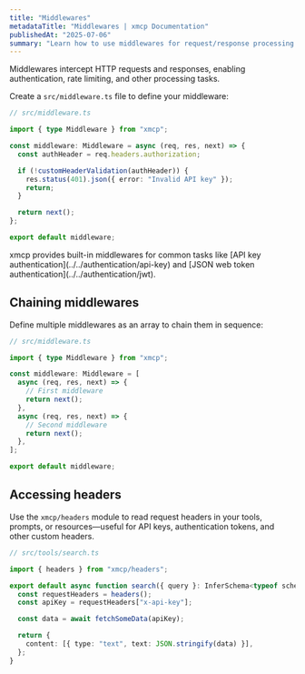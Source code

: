 ```yaml
---
title: "Middlewares"
metadataTitle: "Middlewares | xmcp Documentation"
publishedAt: "2025-07-06"
summary: "Learn how to use middlewares for request/response processing."
---
```


Middlewares intercept HTTP requests and responses, enabling authentication, rate limiting, and other processing tasks.

Create a `src/middleware.ts` file to define your middleware:

```typescript
// src/middleware.ts

import { type Middleware } from "xmcp";

const middleware: Middleware = async (req, res, next) => {
  const authHeader = req.headers.authorization;

  if (!customHeaderValidation(authHeader)) {
    res.status(401).json({ error: "Invalid API key" });
    return;
  }

  return next();
};

export default middleware;
```

<Callout variant="info">
  xmcp provides built-in middlewares for common tasks like [API key
  authentication](../../authentication/api-key) and [JSON web token
  authentication](../../authentication/jwt).
</Callout>

## Chaining middlewares

Define multiple middlewares as an array to chain them in sequence:

```typescript
// src/middleware.ts

import { type Middleware } from "xmcp";

const middleware: Middleware = [
  async (req, res, next) => {
    // First middleware
    return next();
  },
  async (req, res, next) => {
    // Second middleware
    return next();
  },
];

export default middleware;
```

## Accessing headers

Use the `xmcp/headers` module to read request headers in your tools, prompts, or resources—useful for API keys, authentication tokens, and other custom headers.

```typescript
// src/tools/search.ts

import { headers } from "xmcp/headers";

export default async function search({ query }: InferSchema<typeof schema>) {
  const requestHeaders = headers();
  const apiKey = requestHeaders["x-api-key"];

  const data = await fetchSomeData(apiKey);

  return {
    content: [{ type: "text", text: JSON.stringify(data) }],
  };
}
```
